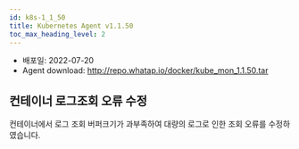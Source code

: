 ```yaml
---
id: k8s-1_1_50
title: Kubernetes Agent v1.1.50
toc_max_heading_level: 2
---
```



* 배포일: 2022-07-20
* Agent download: http://repo.whatap.io/docker/kube_mon_1.1.50.tar

## 컨테이너 로그조회 오류 수정

컨테이너에서 로그 조회 버퍼크기가 과부족하여 대량의 로그로 인한 조회 오류를 수정하였습니다.
